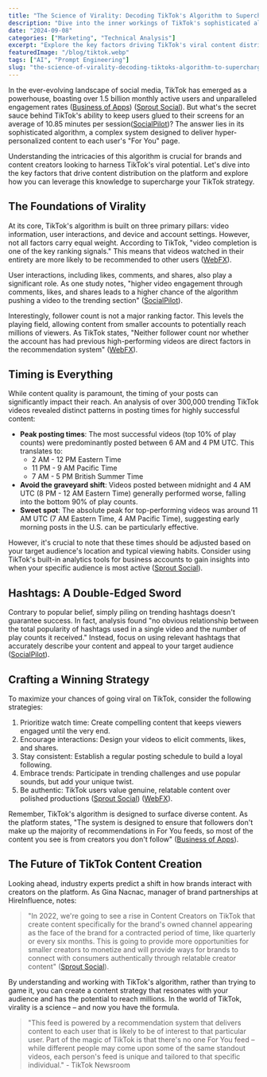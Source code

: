 ```yaml
---
title: "The Science of Virality: Decoding TikTok's Algorithm to Supercharge Your Content Strategy"
description: "Dive into the inner workings of TikTok's sophisticated algorithm and learn how it determines content distribution. Understand the key factors that drive viral success on the platform."
date: "2024-09-08"
categories: ["Marketing", "Technical Analysis"]
excerpt: "Explore the key factors driving TikTok's viral content distribution and learn how to leverage its algorithm for enhanced engagement and reach."
featuredImage: "/blog/tiktok.webp"
tags: ["AI", "Prompt Engineering"]
slug: "the-science-of-virality-decoding-tiktoks-algorithm-to-supercharge-your-content-strategy"
---
```


In the ever-evolving landscape of social media, TikTok has emerged as a powerhouse, boasting over 1.5 billion monthly active users and unparalleled engagement rates​ ([Business of Apps](https://www.businessofapps.com/data/tik-tok-statistics/))​​ ([Sprout Social](https://sproutsocial.com/insights/tiktok-stats/))​. But what's the secret sauce behind TikTok's ability to keep users glued to their screens for an average of 10.85 minutes per session​ ([SocialPilot](https://www.socialpilot.co/tiktok-marketing/tiktok-statistics))​? The answer lies in its sophisticated algorithm, a complex system designed to deliver hyper-personalized content to each user's "For You" page.

Understanding the intricacies of this algorithm is crucial for brands and content creators looking to harness TikTok's viral potential. Let's dive into the key factors that drive content distribution on the platform and explore how you can leverage this knowledge to supercharge your TikTok strategy.

## The Foundations of Virality

At its core, TikTok's algorithm is built on three primary pillars: video information, user interactions, and device and account settings. However, not all factors carry equal weight. According to TikTok, "video completion is one of the key ranking signals." This means that videos watched in their entirety are more likely to be recommended to other users​ ([WebFX](https://www.webfx.com/blog/social-media/tik-tok-statistics/))​.

User interactions, including likes, comments, and shares, also play a significant role. As one study notes, "higher video engagement through comments, likes, and shares leads to a higher chance of the algorithm pushing a video to the trending section"​ ([SocialPilot](https://www.socialpilot.co/tiktok-marketing/tiktok-statistics))​.

Interestingly, follower count is not a major ranking factor. This levels the playing field, allowing content from smaller accounts to potentially reach millions of viewers. As TikTok states, "Neither follower count nor whether the account has had previous high-performing videos are direct factors in the recommendation system"​ ([WebFX](https://www.webfx.com/blog/social-media/tik-tok-statistics/))​.

## Timing is Everything

While content quality is paramount, the timing of your posts can significantly impact their reach. An analysis of over 300,000 trending TikTok videos revealed distinct patterns in posting times for highly successful content:

- **Peak posting times**: The most successful videos (top 10% of play counts) were predominantly posted between 6 AM and 4 PM UTC. This translates to:
  - 2 AM - 12 PM Eastern Time
  - 11 PM - 9 AM Pacific Time
  - 7 AM - 5 PM British Summer Time
- **Avoid the graveyard shift**: Videos posted between midnight and 4 AM UTC (8 PM - 12 AM Eastern Time) generally performed worse, falling into the bottom 90% of play counts.
- **Sweet spot**: The absolute peak for top-performing videos was around 11 AM UTC (7 AM Eastern Time, 4 AM Pacific Time), suggesting early morning posts in the U.S. can be particularly effective.

However, it's crucial to note that these times should be adjusted based on your target audience's location and typical viewing habits. Consider using TikTok's built-in analytics tools for business accounts to gain insights into when your specific audience is most active​ ([Sprout Social](https://sproutsocial.com/insights/tiktok-stats/))​.

## Hashtags: A Double-Edged Sword

Contrary to popular belief, simply piling on trending hashtags doesn't guarantee success. In fact, analysis found "no obvious relationship between the total popularity of hashtags used in a single video and the number of play counts it received." Instead, focus on using relevant hashtags that accurately describe your content and appeal to your target audience​ ([SocialPilot](https://www.socialpilot.co/tiktok-marketing/tiktok-statistics))​.

## Crafting a Winning Strategy

To maximize your chances of going viral on TikTok, consider the following strategies:

1. Prioritize watch time: Create compelling content that keeps viewers engaged until the very end.
2. Encourage interactions: Design your videos to elicit comments, likes, and shares.
3. Stay consistent: Establish a regular posting schedule to build a loyal following.
4. Embrace trends: Participate in trending challenges and use popular sounds, but add your unique twist.
5. Be authentic: TikTok users value genuine, relatable content over polished productions​ ([Sprout Social](https://sproutsocial.com/insights/tiktok-stats/))​​ ([WebFX](https://www.webfx.com/blog/social-media/tik-tok-statistics/))​.

Remember, TikTok's algorithm is designed to surface diverse content. As the platform states, "The system is designed to ensure that followers don't make up the majority of recommendations in For You feeds, so most of the content you see is from creators you don't follow"​ ([Business of Apps](https://www.businessofapps.com/data/tik-tok-statistics/))​.

## The Future of TikTok Content Creation

Looking ahead, industry experts predict a shift in how brands interact with creators on the platform. As Gina Nacnac, manager of brand partnerships at HireInfluence, notes:

> "In 2022, we're going to see a rise in Content Creators on TikTok that create content specifically for the brand's owned channel appearing as the face of the brand for a contracted period of time, like quarterly or every six months. This is going to provide more opportunities for smaller creators to monetize and will provide ways for brands to connect with consumers authentically through relatable creator content"​ ([Sprout Social](https://sproutsocial.com/insights/tiktok-stats/))​.

By understanding and working with TikTok's algorithm, rather than trying to game it, you can create a content strategy that resonates with your audience and has the potential to reach millions. In the world of TikTok, virality is a science – and now you have the formula.

> "This feed is powered by a recommendation system that delivers content to each user that is likely to be of interest to that particular user. Part of the magic of TikTok is that there's no one For You feed – while different people may come upon some of the same standout videos, each person's feed is unique and tailored to that specific individual." - TikTok Newsroom
